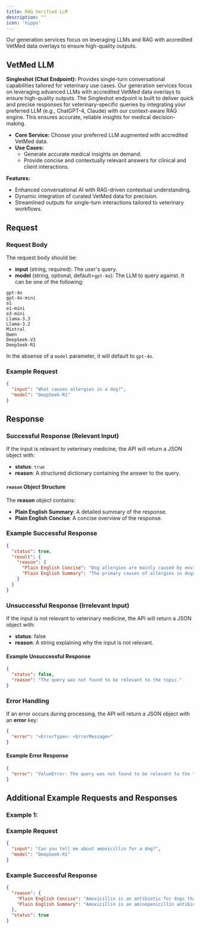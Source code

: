 ```yaml
---
title: RAG Verified LLM
description: ""
icon: 'hippo'
---
```



Our generation services focus on leveraging LLMs and RAG with accredited VetMed data overlays to ensure high-quality outputs.

## VetMed LLM

**Singleshot (Chat Endpoint):** Provides single-turn conversational capabilities tailored for veterinary use cases.
Our generation services focus on leveraging advanced LLMs with accredited VetMed data overlays to ensure high-quality outputs. The Singleshot endpoint is built to deliver quick and precise responses for veterinary-specific queries by integrating your preferred LLM (e.g., ChatGPT-4, Claude) with our context-aware RAG engine. This ensures accurate, reliable insights for medical decision-making.
- **Core Service:** Choose your preferred LLM augmented with accredited VetMed data.
- **Use Cases:**
  - Generate accurate medical insights on demand.
  - Provide concise and contextually relevant answers for clinical and client interactions.

**Features:**
- Enhanced conversational AI with RAG-driven contextual understanding.
- Dynamic integration of curated VetMed data for precision.
- Streamlined outputs for single-turn interactions tailored to veterinary workflows.

## Request

### Request Body
The request body should be:
- **input** (string, required): The user's query.
- **model** (string, optional, default=`gpt-4o`): The LLM to query against. It can be one of the following:
```
gpt-4o
gpt-4o-mini
o1
o1-mini
o3-mini
Llama-3.3
Llama-3.2
Mixtral
Qwen
DeepSeek-V3
DeepSeek-R1
```

In the absense of a `model` parameter, it will default to `gpt-4o`.

### Example Request
```json
{
  "input": "What causes allergies in a dog?",
  "model": "DeepSeek-R1"
}
```

## Response

### Successful Response (Relevant Input)
If the input is relevant to veterinary medicine, the API will return a JSON object with:
- **status**: `true`
- **reason**: A structured dictionary containing the answer to the query.

#### `reason` Object Structure
The **reason** object contains:
- **Plain English Summary**: A detailed summary of the response.
- **Plain English Concise**: A concise overview of the response.

### Example Successful Response
```json
{
  "status": true,
  "result": {
    "reason": {
      "Plain English Concise": "Dog allergies are mainly caused by environmental and food allergens, flea bites, and contact irritants. Genetic factors and immune responses play a role, with certain breeds being more susceptible. Symptoms include itching and inflammation, often leading to secondary infections. Diagnosis involves exclusion of other causes, and treatment includes allergen avoidance and managing infections.",
      "Plain English Summary": "The primary causes of allergies in dogs are immune-mediated hypersensitivity reactions triggered by environmental allergens, food allergens, flea bites, and contact allergens. Environmental allergens, such as pollens, dust mites, and mold spores, are linked to Canine Atopic Dermatitis (CAD), which is influenced by genetic factors and defective skin barriers. Food allergies, known as Cutaneous Adverse Food Reactions (CAFR), are commonly triggered by proteins like beef, dairy, and chicken, with potential cross-reactivity between similar proteins. Flea allergy dermatitis is a reaction to flea saliva, while contact allergens include topical medications and shampoos. Key pathophysiological factors include skin barrier dysfunction and immune dysregulation, leading to symptoms like itching and inflammation, often resulting in secondary infections. Certain breeds, such as West Highland White Terriers and German Shepherds, are predisposed to these allergies. Diagnosis involves ruling out other causes, and treatment focuses on avoiding allergens, immunotherapy, and managing infections."
    }
  }
}
```

### Unsuccessful Response (Irrelevant Input)
If the input is not relevant to veterinary medicine, the API will return a JSON object with:
- **status**: false
- **reason**: A string explaining why the input is not relevant.

#### Example Unsuccessful Response
```json
{
  "status": false,
  "reason": "The query was not found to be relevant to the topic."
}
```

### Error Handling
If an error occurs during processing, the API will return a JSON object with an **error** key:
```json
{
  "error": "<ErrorType>: <ErrorMessage>"
}
```

#### Example Error Response
```json
{
  "error": "ValueError: The query was not found to be relevant to the topic."
}
```

## Additional Example Requests and Responses

### Example 1:

### Example Request
```json
{
  "input": "Can you tell me about amoxicillin for a dog?",
  "model": "DeepSeek-R1"
}
```

### Example Successful Response
```json
{
  "reason": {
    "Plain English Concise": "Amoxicillin is an antibiotic for dogs that treats bacterial infections by inhibiting cell wall synthesis. It works against certain bacteria but not resistant strains. It is well-absorbed orally, often given with food, and available in tablets and suspension. It can cause mild gastrointestinal upset and may be combined with clavulanic acid to overcome resistance. Monitoring includes checking for infection improvement and side effects. Follow vet instructions to prevent resistance.",
    "Plain English Summary": "Amoxicillin is an aminopenicillin antibiotic used in dogs to treat bacterial infections by inhibiting cell wall synthesis. It is effective against certain gram-negative aerobes like E. coli, some gram-positive bacteria, and many anaerobic bacteria, but not against methicillin-resistant staphylococci or other resistant strains like Pseudomonas aeruginosa. It has good oral bioavailability in dogs and is often given with food to reduce gastrointestinal distress. Available in various tablet strengths and as a powder for oral suspension, amoxicillin is generally well-tolerated, though it can cause gastrointestinal upset. Resistance can occur due to beta-lactamase-producing bacteria, so it is sometimes combined with clavulanic acid. Monitoring includes checking for clinical improvement and watching for adverse effects. It is important to use amoxicillin judiciously to prevent resistance and follow the veterinarian's instructions for dosing and treatment duration."
  },
  "status": true
}
```
